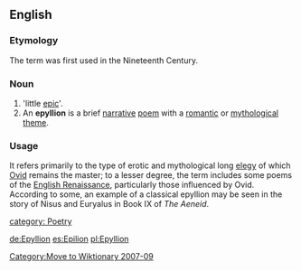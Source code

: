 [[Category:Move to Wiktionary 2007-09]]
==English==

===Etymology===
The term was first used in the Nineteenth Century.  

===Noun===
{{en-noun|epyllia}}

# 'little [[Epic poetry|epic]]'.
# An '''epyllion''' is a brief [[narrative]] [[poem]] with a [[romantic love|romantic]] or [[mythological]] [[Theme (literature)|theme]]. 

===Usage===
It refers primarily to the type of erotic and mythological long [[elegy]] of which [[Ovid]] remains the master; to a lesser degree, the term includes some poems of the [[English Renaissance]], particularly those influenced by Ovid.
According to some, an example of a classical epyllion may be seen in the story of Nisus and Euryalus in Book IX of ''The Aeneid''.

[[category: Poetry]]

[[de:Epyllion]]
[[es:Epilion]]
[[pl:Epyllion]]